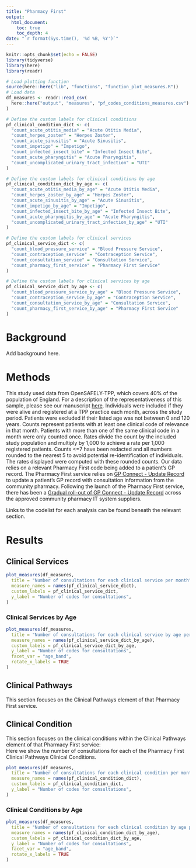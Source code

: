```yaml
---
title: "Pharmacy First"
output:
  html_document:
    toc: true
    toc_depth: 4
date: "`r format(Sys.time(), '%d %B, %Y')`"
---
```


```r
knitr::opts_chunk$set(echo = FALSE)
library(tidyverse)
library(here)
library(readr)
```

```r
# Load plotting function
source(here::here("lib", "functions", "function_plot_measures.R"))
# Load data
df_measures <- readr::read_csv(
  here::here("output", "measures", "pf_codes_conditions_measures.csv")
)
```

```r
# Define the custom labels for clinical conditions
pf_clinical_condition_dict <- c(
  "count_acute_otitis_media" = "Acute Otitis Media",
  "count_herpes_zoster" = "Herpes Zoster",
  "count_acute_sinusitis" = "Acute Sinusitis",
  "count_impetigo" = "Impetigo",
  "count_infected_insect_bite" = "Infected Insect Bite",
  "count_acute_pharyngitis" = "Acute Pharyngitis",
  "count_uncomplicated_urinary_tract_infection" = "UTI"
)

# Define the custom labels for clinical conditions by age
pf_clinical_condition_dict_by_age <- c(
  "count_acute_otitis_media_by_age" = "Acute Otitis Media",
  "count_herpes_zoster_by_age" = "Herpes Zoster",
  "count_acute_sinusitis_by_age" = "Acute Sinusitis",
  "count_impetigo_by_age" = "Impetigo",
  "count_infected_insect_bite_by_age" = "Infected Insect Bite",
  "count_acute_pharyngitis_by_age" = "Acute Pharyngitis",
  "count_uncomplicated_urinary_tract_infection_by_age" = "UTI"
)

# Define the custom labels for clinical services
pf_clinical_service_dict <- c(
  "count_blood_pressure_service" = "Blood Pressure Service",
  "count_contraception_service" = "Contraception Service",
  "count_consultation_service" = "Consultation Service",
  "count_pharmacy_first_service" = "Pharmacy First Service"
)

# Define the custom labels for clinical services by age
pf_clinical_service_dict_by_age <- c(
  "count_blood_pressure_service_by_age" = "Blood Pressure Service",
  "count_contraception_service_by_age" = "Contraception Service",
  "count_consultation_service_by_age" = "Consultation Service",
  "count_pharmacy_first_service_by_age" = "Pharmacy First Service"
)
```

# Background

Add background here.

# Methods

This study used data from OpenSAFELY-TPP, which covers 40% of the population of England. For a description of the representativeness of this sample, please see our manuscript [here](https://wellcomeopenresearch.org/articles/7-191/v1).
Individuals were included if they were alive and registered at a TPP practice each month, across the study period.
Patients were excluded if their listed age was not between 0 and 120 years.
Counts represent patients with at least one clinical code of relevance in that month.
Patients with more than one of the same clinical code in a month were only counted once. Rates divide the count by the included study population and multiply by 1,000 to achieve a rate per 1,000 registered patients.
Counts <=7 have been redacted and all numbers rounded to the nearest 5 to avoid potential re-identification of individuals. The rates displayed were computed with these rounded counts.
Our data relies on a relevant Pharmacy First code being added to a patient's GP record.
The Pharmacy First service relies on [GP Connect - Update Record](https://digital.nhs.uk/services/gp-connect/gp-connect-in-your-organisation/gp-connect-update-record) to update a patient's GP record with consultation information from the community pharmacy.
Following the launch of the Pharmacy First service, there has been a [Gradual roll-out of GP Connect - Update Record](https://cpe.org.uk/our-news/gp-connect-update-record-rollout-and-flow-of-information/) across the approved community pharmacy IT system suppliers.

Links to the codelist for each analysis can be found beneath the relevant section.

# Results

## Clinical Services

```r
plot_measures(df_measures,
  title = "Number of consultations for each clinical service per month",
  measure_names = names(pf_clinical_service_dict),
  custom_labels = pf_clinical_service_dict,
  y_label = "Number of codes for consultations",
)
```

### Clinical Services by Age

```r

plot_measures(df_measures,
  title = "Number of consultations for each clinical service by age per month",
  measure_names = names(pf_clinical_service_dict_by_age),
  custom_labels = pf_clinical_service_dict_by_age,
  y_label = "Number of codes for consultations",
  facet_var = "age_band",
  rotate_x_labels = TRUE
)
```

## Clinical Pathways

This section focuses on the Clinical Pathways element of that Pharmacy First service.  

## Clinical Condition

This section focuses on the clinical conditions within the Clinical Pathways element of that Pharmacy First service:  
Here we show the number of consultations for each of the Pharmacy First Clinical Pathways Clinical Conditions.

```r
plot_measures(df_measures,
  title = "Number of consultations for each clinical condition per month",
  measure_names = names(pf_clinical_condition_dict),
  custom_labels = pf_clinical_condition_dict,
  y_label = "Number of codes for consultations",
)
```

### Clinical Conditions by Age

```r

plot_measures(df_measures,
  title = "Number of consultations for each clinical condition by age per month",
  measure_names = names(pf_clinical_condition_dict_by_age),
  custom_labels = pf_clinical_condition_dict_by_age,
  y_label = "Number of codes for consultations",
  facet_var = "age_band",
  rotate_x_labels = TRUE
)
```